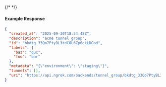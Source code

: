 {/* <!-- Code generated for API Clients. DO NOT EDIT. --> */}

#### Example Response
```json
{
  "created_at": "2025-09-30T18:54:48Z",
  "description": "acme tunnel group",
  "id": "bkdtg_33Qo7PtyBL3tdCOL6Zp6okLDGbd",
  "labels": {
    "baz": "qux",
    "foo": "bar"
  },
  "metadata": "{\"environment\": \"staging\"}",
  "tunnels": [],
  "uri": "https://api.ngrok.com/backends/tunnel_group/bkdtg_33Qo7PtyBL3tdCOL6Zp6okLDGbd"
}

```